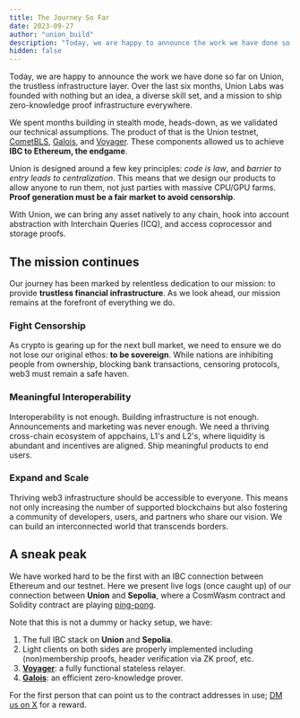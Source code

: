 ```yaml
---
title: The Journey So Far
date: 2023-09-27
author: "union_build"
description: "Today, we are happy to announce the work we have done so far on Union, the trustless infrastructure layer. Over the last six months, Union Labs was founded with nothing but an idea, a diverse skill set, and a mission to ship zero-knowledge proof infrastructure everywhere."
hidden: false
---
```



Today, we are happy to announce the work we have done so far on Union, the trustless infrastructure layer. Over the last six months, Union Labs was founded with nothing but an idea, a diverse skill set, and a mission to ship zero-knowledge proof infrastructure everywhere.

We spent months building in stealth mode, heads-down, as we validated our technical assumptions. The product of that is the Union testnet, [CometBLS](https://docs.union.build/architecture/cometbls), [Galois](https://docs.union.build/architecture/galois), and [Voyager](https://docs.union.build/architecture/voyager). These components allowed us to achieve **IBC to Ethereum, the endgame**.

Union is designed around a few key principles: _code is law_, and _barrier to entry leads to centralization_. This means that we design our products to allow anyone to run them, not just parties with massive CPU/GPU farms. **Proof generation must be a fair market to avoid censorship**.

With Union, we can bring any asset natively to any chain, hook into account abstraction with Interchain Queries (ICQ), and access coprocessor and storage proofs.

## The mission continues

Our journey has been marked by relentless dedication to our mission: to provide **trustless financial infrastructure**. As we look ahead, our mission remains at the forefront of everything we do.

### Fight Censorship

As crypto is gearing up for the next bull market, we need to ensure we do not lose our original ethos: **to be sovereign**. While nations are inhibiting people from ownership, blocking bank transactions, censoring protocols, web3 must remain a safe haven.

### Meaningful Interoperability

Interoperability is not enough. Building infrastructure is not enough. Announcements and marketing was never enough. We need a thriving cross-chain ecosystem of appchains, L1's and L2's, where liquidity is abundant and incentives are aligned. Ship meaningful products to end users.

### Expand and Scale

Thriving web3 infrastructure should be accessible to everyone. This means not only increasing the number of supported blockchains but also fostering a community of developers, users, and partners who share our vision. We can build an interconnected world that transcends borders.

<h2 id="a-sneak-peak">A sneak peak</h2>

We have worked hard to be the first with an IBC connection between Ethereum and our testnet. Here we present live logs (once caught up) of our connection between **Union** and **Sepolia**, where a CosmWasm contract and Solidity contract are playing [ping-pong](https://docs.union.build/demos/pingpong).

Note that this is not a dummy or hacky setup, we have:

1. The full IBC stack on **Union** and **Sepolia**.
2. Light clients on both sides are properly implemented including (non)membership proofs, header verification via ZK proof, etc.
3. [**Voyager**](https://docs.union.build/architecture/voyager): a fully functional stateless relayer.
4. [**Galois**](https://docs.union.build/architecture/galois): an efficient zero-knowledge prover.

<Xterm client:load />

For the first person that can point us to the contract addresses in use; [DM us on X](https://x.com/union_build) for a reward.
